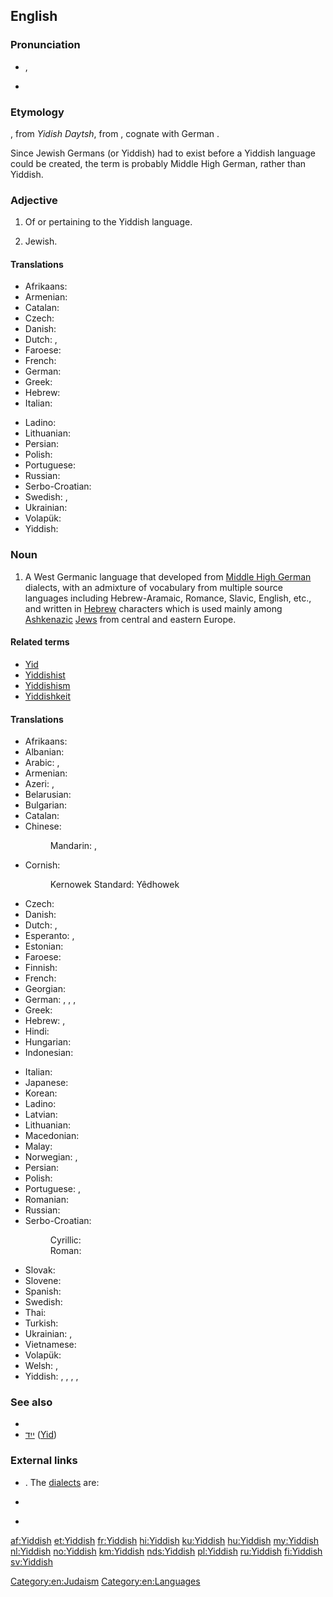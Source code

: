 ==English==
{{wikipedia}}
{{interwiktionary|code=yi}}

===Pronunciation===
* {{enPR|yĭd'ĭsh}}, {{IPA|/ˈjɪd.ɪʃ/|lang=en}}
* {{audio|Yiddish US.ogg|Audio (U.S.A.)|lang=en}}

===Etymology===
{{etyl|yi|en}} {{term|ייִדיש|lang=yi|sc=Hebr}}, from ''Yidish Daytsh'', from {{etyl|gmh|en}} {{term|jüdisch diutsch||[[Jewish]] [[German]]|lang=gmh}}, cognate with German {{term|jüdisch||Jewish|lang=de}}.

Since Jewish Germans (or Yiddish) had to exist before a Yiddish language could be created, the term is probably Middle High German, rather than Yiddish.

===Adjective===
{{en-adj}}

# Of or pertaining to the Yiddish language.
# {{context|informal|lang=en}} Jewish.

====Translations====
{{trans-top|of or pertaining to the Yiddish language}}
* Afrikaans: {{t+|af|Jiddisj}}
* Armenian: {{t+|hy|իդիշ}}
* Catalan: {{t+|ca|jiddisch}}
* Czech: {{t|cs|Jidiš|n}}
* Danish: {{t|da|jiddisch}}
* Dutch: {{t+|nl|Jiddisch}}, {{t+|nl|Jiddisj}}
* Faroese: {{t|fo|jiddiskur}}
* French: {{t+|fr|yiddish}}
* German: {{t+|de|jiddisch}}
* Greek: {{t+|el|γίντις}}
* Hebrew: {{t|he|אִידִישָׁאִי|tr=idishai}}
* Italian: {{t+|it|yiddish}}
{{trans-mid}}
* Ladino: {{t|lad|idish}}
* Lithuanian: {{t-needed|lt}}
* Persian: {{t|fa|ییدیش|tr=yidiš|sc=fa-Arab}}
* Polish: {{t+|pl|jidysz}}
* Portuguese: {{t+|pt|iídiche}}
* Russian: {{t+|ru|и́диш}}
* Serbo-Croatian: {{t+|sh|jidiš}}
* Swedish: {{t+|sv|jiddisk}}, {{t|sv|jiddisch-}}
* Ukrainian: {{t+|uk|ї́диш}}
* Volapük: {{t|vo|Yuda-Deutänapükik}}
* Yiddish: {{t+|yi|ייִדיש|sc=Hebr}}
{{trans-bottom}}

{{trans-see|Hebrew}}
{{trans-see|Jewish}}

===Noun===
{{en-noun|-}}

# A West Germanic language that developed from [[Middle High German]] dialects, with an admixture of vocabulary from multiple source languages including Hebrew-Aramaic, Romance, Slavic, English, etc., and written in [[Hebrew]] characters which is used mainly among [[Ashkenazi]]c [[Jew]]s from central and eastern Europe.

====Related terms====
* [[Yid]]
* [[Yiddishist]]
* [[Yiddishism]]
* [[Yiddishkeit]]

====Translations====
{{trans-top|language}}
* Afrikaans: {{t+|af|Jiddisj}}
* Albanian: {{t|sq|jidisht}}
* Arabic: {{t|ar|يِدِيشِيَّة|f}}, {{t|ar|إِيدِيش|m}}
* Armenian: {{t+|hy|իդիշ}}
* Azeri: {{t|az|idiş dili}}, {{t|az|idiş}}
* Belarusian: {{t+|be|і́дыш|m}}
* Bulgarian: {{t|bg|и́диш|m}}
* Catalan: {{t+|ca|jiddisch|m}}
* Chinese:
*: Mandarin: {{t+|cmn|意第緒語|sc=Hani}}, {{t+|cmn|意第绪语|tr=yìdìxùyǔ|sc=Hani}}
* Cornish:
*: Kernowek Standard: Yêdhowek
* Czech: {{t+|cs|jidiš|m}}
* Danish: {{t|da|jiddisch|n}}
* Dutch: {{t+|nl|Jiddisch|n}}, {{t+|nl|Jiddisj|n}}
* Esperanto: {{t|eo|Jido}}, {{t|eo|Jida lingvo}}
* Estonian: {{t|et|jidiši}}
* Faroese: {{t|fo|jiddiskt|n}}
* Finnish: {{t+|fi|jiddiš}}
* French: {{t+|fr|yiddish|m}}
* Georgian: {{t|ka|იდიში|sc=Geor}}
* German: {{t+|de|Jiddisch|n}}, {{t|de|Jidisch|n}}, {{qualifier|obsolete}} {{t+|de|Judendeutsch|n}}, {{qualifier|obsolete}} {{t+|de|Judenteutsch|n}}
* Greek: {{t+|el|γίντις|n-p}}
* Hebrew: {{t+|he|יִידִישׁ|tr=yidish}}, {{t+|he|אידיש|tr=idish}}
* Hindi: {{t|hi|यहूदी|tr=yahūdī}}
* Hungarian: {{t+|hu|jiddis}}
* Indonesian: {{t|id|bahasa Yiddi}}
{{trans-mid}}
* Italian: {{t+|it|yiddish|m}}
* Japanese: {{t+|ja|イディッシュ語|tr=idisshugo}}
* Korean: {{t+|ko|이디시어|sc=Hang}}
* Ladino: {{t|lad|idish}}
* Latvian: {{t|lv|jidišs|m}}
* Lithuanian: {{t+|lt|jidiš}}
* Macedonian: {{t|mk|ји́диш|m|sc=Cyrl}}
* Malay: {{t|ms|bahasa Yiddish}}
* Norwegian: {{t+|no|jiddisch}}, {{t+|no|jiddisk}}
* Persian: {{t|fa|ییدیش|tr=yidiš}}
* Polish: {{t+|pl|jidysz}}
* Portuguese: {{t+|pt|iídiche|m}}, {{t|pt|ídiche|m}}
* Romanian: {{t|ro|Idiș}}
* Russian: {{t+|ru|и́диш|m}}
* Serbo-Croatian:
*: Cyrillic: {{t|sh|јидиш|m|sc=Cyrl}}
*: Roman: {{t+|sh|jidiš|m}}
* Slovak: {{t|sk|jidiš|m}}
* Slovene: {{t|sl|jidiš|m}}
* Spanish: {{t+|es|yidis|m}}
* Swedish: {{t+|sv|jiddisch|c}}
* Thai: {{t|th|ภาษายิดดิช|tr=paasăa yítdìt}}
* Turkish: {{t+|tr|Yidiş}}
* Ukrainian: {{t+|uk|ї́диш|m}}, {{t|uk|і́диш|m}}
* Vietnamese: {{t+|vi|tiếng Yiddish}}
* Volapük: {{t|vo|Yuda-Deutänapük}}
* Welsh: {{t|cy|Iddew-Almaeneg|m|f}}, {{t|cy|Iddeweg|m|f}}
* Yiddish: {{t+|yi|ייִדיש|n}}, {{t|yi|מאַמע־לשון|n|tr=mame-loshn|sc=Hebr}}, {{t|yi|זשאַרגאָן|m|sc=Hebr}} {{qualifier|pejorative}}, {{t|yi|טײַטש|n|sc=Hebr}} {{qualifier|dated}}, {{t|yi|ייִדיש־טײַטש|n|sc=Hebr}} {{qualifier|dated}}
{{trans-bottom}}

{{trans-see|Hebrew}}
{{trans-see|Jewish}}

===See also===
* {{langcat|yi}}
* [[ייִד]] ([[Jew|Yid]]) {{g|m}}

===External links===
* {{ISO 639|3code=yid|1code=yi}}. The [[dialect]]s are:
{{top2}}
* {{ethnologue|lang=Eastern Yiddish|code=ydd}}
{{mid2}}
* {{ethnologue|lang=Western Yiddish|code=yih}}
{{bottom}}

[[Category:en:Judaism]]
[[Category:en:Languages]]

[[af:Yiddish]]
[[et:Yiddish]]
[[fr:Yiddish]]
[[hi:Yiddish]]
[[ku:Yiddish]]
[[hu:Yiddish]]
[[my:Yiddish]]
[[nl:Yiddish]]
[[no:Yiddish]]
[[km:Yiddish]]
[[nds:Yiddish]]
[[pl:Yiddish]]
[[ru:Yiddish]]
[[fi:Yiddish]]
[[sv:Yiddish]]